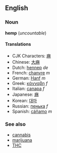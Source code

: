 ==English==
===Noun===
'''hemp''' (''uncountable'')

====Translations====
*CJK Characters: [[麻]]
*Chinese: [[大麻]]
*Dutch: [[hennep]] ''de''
*French: [[chanvre]] ''m''
*German: [[Hanf]] ''m''
*Greek: [[κάνναβη]] ''f''
*Italian: [[canapa]] ''f''
*Japanese: [[麻]]
*Korean: [[대마]]
*Russian: [[пенька]] ''f''
*Spanish: [[cáñamo]] ''m''

===See also===
*[[cannabis]]
*[[marijuana]]
*[[THC]]

{{stub}}